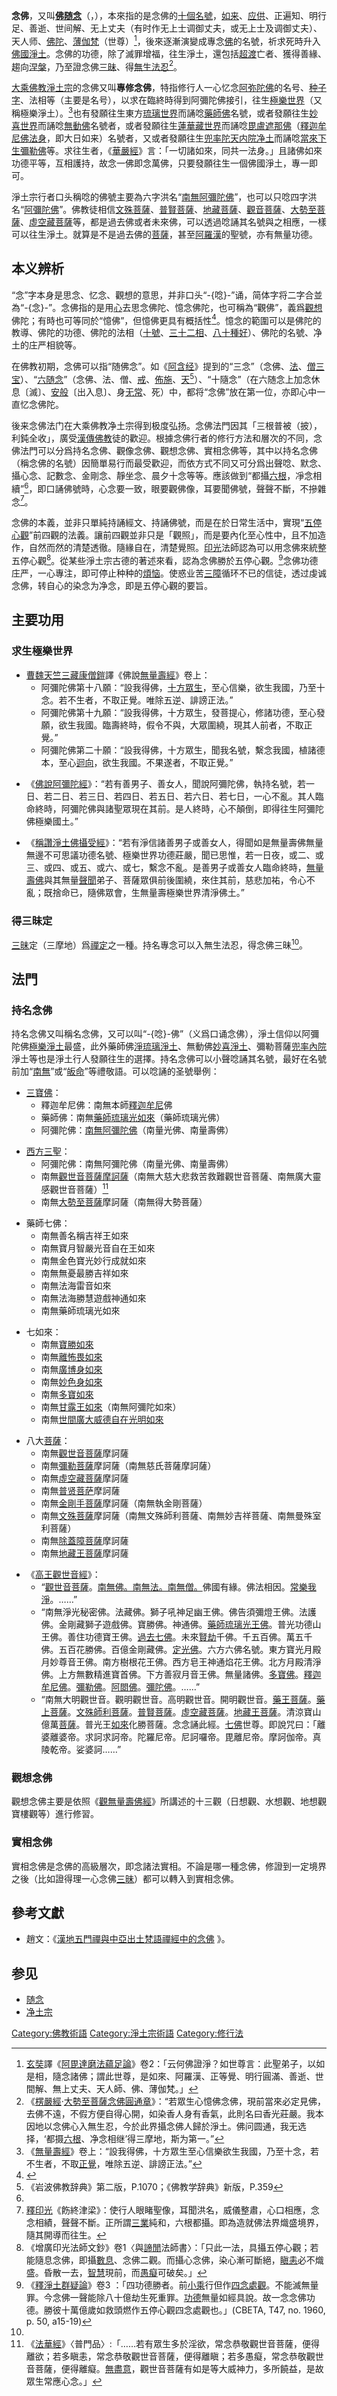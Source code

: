 {{About|大乘佛教淨土宗關於念佛的詮釋|念佛的原始含義|佛隨念}}
{{佛教}}

'''念佛'''，又叫'''[[佛随念|佛随念]]'''（{{Lang-sa|बुद्धनुस्मर्ति (buddhānusmṛti)}}，{{Lang-pi|buddhānussati}}），本來指的是念佛的[[佛#十種德號|十個名號]]，[[如来|如来]]、[[应供|应供]]、正遍知、明行足、善逝、世间解、无上丈夫（有时作无上士调御丈夫，或无上士及调御丈夫）、天人师、[[佛陀|佛陀]]、[[薄伽梵|薄伽梵]]（世尊）<ref>[[玄奘|玄奘]]譯《[[阿毘達磨法蘊足論|阿毘達磨法蘊足論]]》卷2：「云何佛證淨？如世尊言：此聖弟子，以如是相，隨念諸佛；謂此世尊，是如來、阿羅漢、正等覺、明行圓滿、善逝、世間解、無上丈夫、天人師、佛、薄伽梵。」</ref>，後來逐漸演變成專念[[佛|佛]]的名號，祈求死時升入[[佛國|佛國]][[淨土|淨土]]。念佛的功德，除了滅罪增福，往生淨土，還包括[[超渡|超渡]]亡者、獲得善緣、趨向[[涅槃|涅槃]]，乃至證念佛[[三昧|三昧]]、得[[無生法忍|無生法忍]]<ref name=圓通>《[[楞嚴經|楞嚴經]]·[[大勢至菩薩念佛圓通章|大勢至菩薩念佛圓通章]]》：“若眾生心憶佛念佛，現前當來必定見佛，去佛不遠，不假方便自得心開，如染香人身有香氣，此則名曰香光莊嚴。我本因地以念佛心入無生忍，今於此界攝念佛人歸於淨土。佛问圆通，我无选择，‘都摄[[六根|六根]]、净念相继’得三摩地，斯为第一。”</ref>。

[[大乘佛教|大乘佛教]][[淨土宗|淨土宗]]的念佛又叫'''專修念佛'''，特指修行人一心忆念[[阿弥陀佛|阿弥陀佛]]的名号、[[种子字|种子字]]、法相等（主要是名号），以求在臨終時得到阿彌陀佛接引，往生[[極樂世界|極樂世界]]（又稱極樂淨土）。<ref>《[[無量壽經|無量壽經]]》卷上：“設我得佛，十方眾生至心信樂欲生我國，乃至十念，若不生者，不取[[正覺|正覺]]，唯除五逆、誹謗正法。”</ref>也有發願往生東方[[琉璃世界|琉璃世界]]而誦唸[[藥師佛|藥師佛]]名號，或者發願往生[[妙喜世界|妙喜世界]]而誦唸[[無動佛|無動佛]]名號者，或者發願往生[[蓮華藏世界|蓮華藏世界]]而誦唸[[毘盧遮那佛|毘盧遮那佛]]（[[釋迦牟尼佛|釋迦牟尼佛]][[法身|法身]]，即大日如来）名號者，又或者發願往生[[兜率內院|兜率陀天内院净土]]而誦唸[[彌勒菩薩|當來下生彌勒佛]]等。求往生者，《[[華嚴經|華嚴經]]》言：「一切諸如來，同共一法身。」且諸佛如來功德平等，互相護持，故念一佛即念萬佛，只要發願往生一個佛國淨土，專一即可。

淨土宗行者口头稱唸的佛號主要為六字洪名“[[南無阿彌陀佛|南無阿彌陀佛]]”，也可以只唸四字洪名“[[阿彌陀佛|阿彌陀佛]]”。佛教徒相信[[文殊菩薩|文殊菩薩]]、[[普賢菩薩|普賢菩薩]]、[[地藏菩薩|地藏菩薩]]、[[觀音菩薩|觀音菩薩]]、[[大勢至菩薩|大勢至菩薩]]、[[虛空藏菩薩|虛空藏菩薩]]等，都是過去佛或者未來佛，可以透過唸誦其名號與之相應，一樣可以往生淨土。就算是不是過去佛的[[菩薩|菩薩]]，甚至[[阿羅漢|阿羅漢]]的聖號，亦有無量功德。

== 本义辨析 ==
{{Main|佛隨念}}
“念”字本身是思念、忆念、觀想的意思，并非口头“-{唸}-”诵，简体字将二字合並為“-{念}-”。念佛指的是用[[心_(佛教)|心]]去思念佛陀、憶念佛陀，也可稱為“觀佛”，義爲[[觀想|觀想]]佛陀；有時也可等同於“憶佛”，但憶佛更具有概括性<ref>{{Cite web |url=http://www.xuefo.net/nr/article47/467701.html |title=道证法师：如何是忆佛与念佛？ |access-date=2018-12-02 |archive-date=2020-10-10 |archive-url=https://web.archive.org/web/20201010051557/http://www.xuefo.net/nr/article47/467701.html |dead-url=no }}</ref>。憶念的範圍可以是佛陀的教導、佛陀的功德、佛陀的法相（[[佛#十種德號|十號]]、[[三十二相|三十二相]]、[[八十種好|八十種好]]）、佛陀的名號、净土的庄严相貌等。

在佛教初期，念佛可以指“随佛念”。如《[[阿含经|阿含经]]》提到的“三念”（念佛、[[法_(佛教)|法]]、[[僧伽|僧]][[三宝_(佛教)|三宝]]）、“[[六随念|六随念]]”（念佛、法、僧、[[佛教戒律|戒]]、[[佈施|佈施]]、[[天_(佛教)|天]]<ref>《岩波佛教辞典》第二版，P.1070；《佛教学辞典》新版，P.359</ref>）、“十隨念”（在六随念上加念休息〔滅〕、[[安般|安般]]〔出入息〕、身[[无常_(佛教)|无常]]、死）中，都将“念佛”放在第一位，亦即心中一直忆念佛陀。

後来念佛法门在大乘佛教净土宗得到极度弘扬。念佛法門因其「三根普被（披），利鈍全收」，廣受[[漢傳佛教|漢傳佛教]]徒的歡迎。根據念佛行者的修行方法和層次的不同，念佛法門可以分爲持名念佛、觀像念佛、觀想念佛、實相念佛等，其中以持名念佛（稱念佛的名號）因簡單易行而最受歡迎，而依方式不同又可分爲出聲唸、默念、攝心念、記數念、金剛念、靜坐念、晨夕十念等等。應該做到“都攝[[六根|六根]]，凈念相續”<ref name=圓通/>，即口誦佛號時，心念要一致，眼要觀佛像，耳要聞佛號，聲聲不斷，不摻雜念<ref>[[釋印光|釋印光]]《飭終津梁》：使行人眼睹聖像，耳聞洪名，威儀整肅，心口相應，念念相績，聲聲不斷。正所謂[[三業|三業]]純和，六根都攝。即為造就佛法界熾盛境界，隨其開導而往生。</ref>。

念佛的本義，並非只單純持誦經文、持誦佛號，而是在於日常生活中，實現“[[五停心觀|五停心觀]]”前四觀的法義。讓前四觀並非只是「觀照」，而是要內化至心性中，且不加造作，自然而然的清楚透徹。隨緣自在，清楚覺照。[[释印光|印光]]法師認為可以用念佛來統整五停心觀<ref>《增廣印光法師文鈔》卷1〈與[[釋諦閒|諦閒]]法師書〉：「只此一法，具攝五停心觀；若能隨息念佛，即攝[[安那般那念|數息]]、念佛二觀。而攝心念佛，染心漸可斷絕，[[瞋恚|瞋恚]]必不熾盛。昏散一去，[[智慧|智慧]]現前，而[[愚癡|愚癡]]可破矣。」</ref>。從某些淨土宗古德的著述來看，認為念佛勝於五停心觀。<ref>《[[釋淨土群疑論|釋淨土群疑論]]》卷3 ：「四功德勝者。前[[小乘|小乘]]行但作[[四念處觀|四念處觀]]。不能滅無量罪。今念佛一聲能除八十億劫生死重罪。[[功德|功德]]無量如經具說。故一念念佛功德。勝彼十萬億歲如救頭燃作五停心觀四念處觀也。」(CBETA, T47, no. 1960, p. 50, a15-19)</ref>念佛功德庄严，一心專注，即可停止种种的[[煩恼|煩恼]]。使惑业苦[[三障|三障]]循环不已的信徒，透过虔诚念佛，转自心的染念为净念，即是五停心觀的要旨。

== 主要功用 ==
=== 求生極樂世界 ===
*[[曹魏|曹魏]][[天竺|天竺]][[三藏法师|三藏]][[康僧鎧|康僧鎧]]譯《佛說[[無量壽經|無量壽經]]》卷上：
**阿彌陀佛第十八願：“設我得佛，[[十方_(佛教)|十方]][[眾生|眾生]]，至心信樂，欲生我國，乃至十念。若不生者，不取正覺。唯除五逆、誹謗正法。”
**阿彌陀佛第十九願：“設我得佛，十方眾生，發菩提心，修諸功德，至心發願，欲生我國。臨壽終時，假令不與，大眾圍繞，現其人前者，不取正覺。”
**阿彌陀佛第二十願：“設我得佛，十方眾生，聞我名號，繫念我國，植諸德本，至心[[迴向|迴向]]，欲生我國。不果遂者，不取正覺。”

*《[[佛說阿彌陀經|佛說阿彌陀經]]》：“若有善男子、善女人，聞說阿彌陀佛，執持名號，若一日、若二日、若三日、若四日、若五日、若六日、若七日，一心不亂。其人臨命終時，阿彌陀佛與諸聖眾現在其前。是人終時，心不顛倒，即得往生阿彌陀佛極樂國土。”

*《[[稱讚淨土佛攝受經|稱讚淨土佛攝受經]]》：“若有淨信諸善男子或善女人，得聞如是無量壽佛無量無邊不可思議功德名號、極樂世界功德莊嚴，聞已思惟，若一日夜，或二、或三、或四、或五、或六、或七，繫念不亂。是善男子或善女人臨命終時，[[無量壽佛|無量壽佛]]與其無量[[聲聞|聲聞]]弟子、菩薩眾俱前後圍繞，來住其前，慈悲加祐，令心不亂；既捨命已，隨佛眾會，生無量壽極樂世界清淨佛土。”

=== 得三昧定 ===
[[三昧|三昧]]定（三摩地）爲[[禪定|禪定]]之一種。持名專念可以入無生法忍，得念佛三昧<ref name=圓通/>。

== 法門 ==
=== 持名念佛 ===
{{Main|持名念佛}}
持名念佛又叫稱名念佛，又可以叫“-{唸}-佛”（义爲口诵念佛），淨土信仰以阿彌陀佛[[極樂淨土|極樂淨土]]最盛，此外藥師佛[[淨琉璃世界|淨琉璃淨土]]、無動佛[[妙喜世界|妙喜淨土]]、彌勒菩薩[[兜率內院|兜率內院]]淨土等也是淨土行人發願往生的選擇。持名念佛可以小聲唸誦其名號，最好在名號前加“[[南無|南無]]”或“[[皈命|皈命]]”等禮敬語。可以唸誦的圣號舉例：

*[[三世佛|三寶佛]]：
**釋迦牟尼佛：南無本師[[釋迦牟尼|釋迦牟尼]]佛
**藥師佛：南無[[藥師佛|藥師琉璃光如來]]（藥師琉璃光佛）
**阿彌陀佛：[[南無阿彌陀佛|南無阿彌陀佛]]（南{{zy|無|mó}}{{zy|無|wú}}量光佛、南{{zy|無|mó}}{{zy|無|wú}}量壽佛）

*[[西方三聖|西方三聖]]：
**阿彌陀佛：南無阿彌陀佛（南{{zy|無|mó}}{{zy|無|wú}}量光佛、南{{zy|無|mó}}{{zy|無|wú}}量壽佛）
**南無[[觀世音菩薩|觀世音菩薩]][[摩訶薩|摩訶薩]]（南無大慈大悲救苦救難觀世音菩薩、南無廣大靈感觀世音菩薩）<ref>《[[法華經|法華經]]》〈普門品〉:「……若有眾生多於淫欲，常念恭敬觀世音菩薩，便得離欲；若多瞋恚，常念恭敬觀世音菩薩，便得離瞋；若多愚癡，常念恭敬觀世音菩薩，便得離癡。[[無盡意菩薩|無盡意]]，觀世音菩薩有如是等大威神力，多所饒益，是故眾生常應心念。」</ref>
**南無[[大势至菩萨|大勢至菩薩]]摩訶薩（南無得大勢菩薩）

*藥師七佛：
**南無善名稱吉祥王如來
**南無寶月智嚴光音自在王如來
**南無金色寶光妙行成就如來
**南無無憂最勝吉祥如來
**南無法海雷音如來
**南無法海勝慧遊戲神通如來
**南無藥師琉璃光如來

*七如來：
**南無[[寶勝如來|寶勝如來]]
**南無[[離怖畏如來|離怖畏如來]]
**南無[[廣博身如來|廣博身如來]]
**南無[[妙色身如來|妙色身如來]]
**南無[[多寶如來|多寶如來]]
**南無[[甘露王如來|甘露王如來]]（南無阿彌陀如來）
**南無[[世間廣大威德自在光明如來|世間廣大威德自在光明如來]]

*八大[[菩薩|菩薩]]：
**南無[[觀世音菩薩|觀世音菩薩]]摩訶薩
**南無[[彌勒菩薩|彌勒菩薩]]摩訶薩（南無慈氏菩薩摩訶薩）
**南無[[虛空藏菩薩|虛空藏菩薩]]摩訶薩
**南無[[普贤菩萨|普贤菩萨]]摩訶薩
**南無[[金剛手菩薩|金剛手菩薩]]摩訶薩（南無執金剛菩薩）
**南無[[文殊菩薩|文殊菩薩]]摩訶薩（南無文殊師利菩薩、南無妙吉祥菩薩、南無曼殊室利菩薩）
**南無[[除蓋障菩薩|除蓋障菩薩]]摩訶薩
**南無[[地藏王菩薩|地藏王菩薩]]摩訶薩

*《[[高王觀世音經|高王觀世音經]]》：
**“[[觀世音菩薩|觀世音菩薩]]。[[三皈依|南無佛。南無法。南無僧。]]佛國有緣。佛法相因。[[常樂我淨|常樂我淨]]。……”
**“南無淨光秘密佛。法藏佛。獅子吼神足幽王佛。佛告須彌燈王佛。法護佛。金剛藏獅子遊戲佛。寶勝佛。神通佛。[[藥師佛|藥師琉璃光王佛]]。普光功德山王佛。善住功德寶王佛。[[過去七佛|過去七佛]]。未來[[賢劫|賢劫]]千佛。千五百佛。萬五千佛。五百花勝佛。百億金剛藏佛。[[定光佛|定光佛]]。六方六佛名號。東方寶光月殿月妙尊音王佛。南方樹根花王佛。西方皂王神通焰花王佛。北方月殿清淨佛。上方無數精進寶首佛。下方善寂月音王佛。無量諸佛。[[多寶佛|多寶佛]]。[[釋迦牟尼佛|釋迦牟尼佛]]。[[彌勒佛|彌勒佛]]。[[阿閦佛|阿閦佛]]。[[南無阿彌陀佛|彌陀佛]]。……”
**“南無大明觀世音。觀明觀世音。高明觀世音。開明觀世音。[[藥王菩薩|藥王菩薩]]。[[藥上菩薩|藥上菩薩]]。[[文殊師利菩薩|文殊師利菩薩]]。[[普賢菩薩|普賢菩薩]]。[[虛空藏菩薩|虛空藏菩薩]]。[[地藏王菩薩|地藏王菩薩]]。清涼寶山億萬[[菩萨|菩薩]]。普光王[[如来|如來]]化勝菩薩。念念誦此經。[[七佛|七佛]]世尊。即說咒曰：「離婆離婆帝。求訶求訶帝。陀羅尼帝。尼訶囉帝。毘離尼帝。摩訶伽帝。真陵乾帝。娑婆訶……”

=== 觀想念佛 ===
{{See_also|淨土宗|南無阿彌陀佛}}
觀想念佛主要是依照《[[觀無量壽佛經|觀無量壽佛經]]》所講述的十三觀（日想觀、水想觀、地想觀 寶樓觀等）進行修習。

=== 實相念佛 ===
實相念佛是念佛的高級層次，即念諸法實相。不論是哪一種念佛，修證到一定境界之後（比如證得理一心念佛[[三昧|三昧]]）都可以轉入到實相念佛。

== 參考文獻 ==
{{Reflist}}
*趙文：《[http://www.chibs.edu.tw/ch_html/chbs/18/chbs1804.pdf 漢地五門禪與中亞出土梵語禪經中的念佛] {{Wayback|url=http://www.chibs.edu.tw/ch_html/chbs/18/chbs1804.pdf |date=20200808202949 }}》。

== 参见 ==
*[[随念|随念]]
*[[净土宗|净土宗]]

{{净土宗}}
{{佛教主題}}
[[Category:佛教術語|Category:佛教術語]]
[[Category:淨土宗術語|Category:淨土宗術語]]
[[Category:修行法|Category:修行法]]